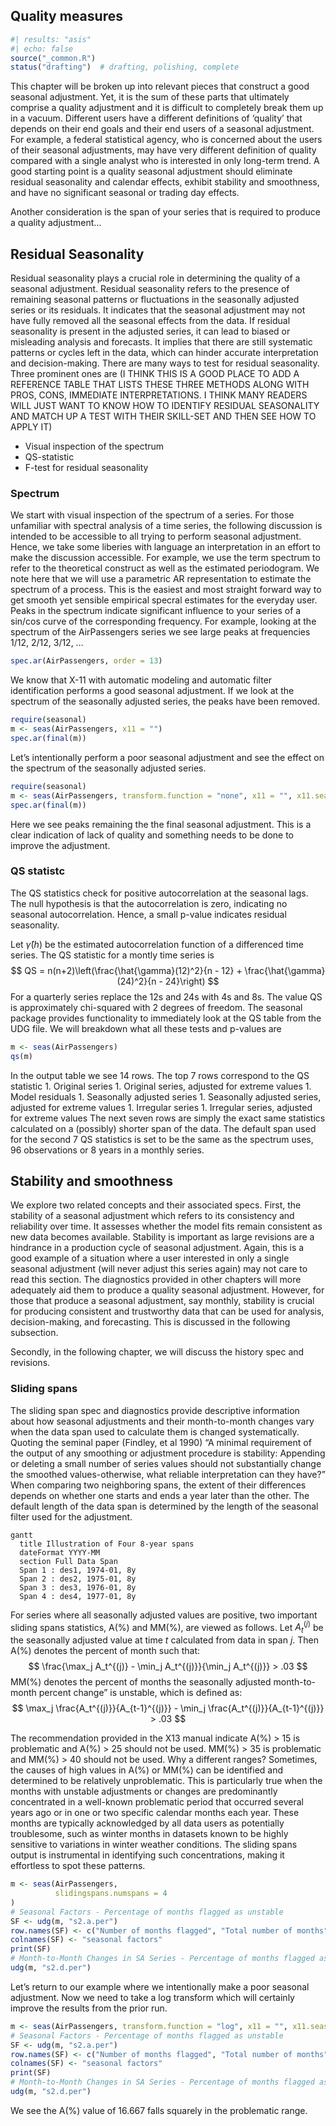 ## Quality measures {#sec-quality-measures}

```r
#| results: "asis"
#| echo: false
source("_common.R")
status("drafting")  # drafting, polishing, complete
```

This chapter will be broken up into relevant pieces that construct a good seasonal adjustment.
Yet, it is the sum of these parts that ultimately comprise a quality adjustment and it is difficult to completely break them up in a vacuum.
Different users have a different definitions of 'quality' that depends on their end goals and their end users of a seasonal adjustment.
For example, a federal statistical agency, who is concerned about the users of their seasonal adjustments, may have very different definition of quality compared with a single analyst who is interested in only long-term trend.
A good starting point is a quality seasonal adjustment should eliminate residual seasonality and calendar effects, exhibit stability and smoothness, and have no significant seasonal or trading day effects.

Another consideration is the span of your series that is required to produce a quality adjustment...

## Residual Seasonality

Residual seasonality plays a crucial role in determining the quality of a seasonal adjustment.
Residual seasonality refers to the presence of remaining seasonal patterns or fluctuations in the seasonally adjusted series or its residuals.
It indicates that the seasonal adjustment may not have fully removed all the seasonal effects from the data.
If residual seasonality is present in the adjusted series, it can lead to biased or misleading analysis and forecasts.
It implies that there are still systematic patterns or cycles left in the data, which can hinder accurate interpretation and decision-making.
There are many ways to test for residual seasonality.
Three prominent ones are (I THINK THIS IS A GOOD PLACE TO ADD A REFERENCE TABLE THAT LISTS THESE THREE METHODS ALONG WITH PROS, CONS, IMMEDIATE INTERPRETATIONS. I THINK MANY READERS WILL JUST WANT TO KNOW HOW TO IDENTIFY RESIDUAL SEASONALITY AND MATCH UP A TEST WITH THEIR SKILL-SET AND THEN SEE HOW TO APPLY IT)

-   Visual inspection of the spectrum
-   QS-statistic
-   F-test for residual seasonality

### Spectrum

We start with visual inspection of the spectrum of a series.
For those unfamiliar with spectral analysis of a time series, the following discussion is intended to be accessible to all trying to perform seasonal adjustment.
Hence, we take some liberies with language an interpretation in an effort to make the discussion accessible.
For example, we use the term spectrum to refer to the theoretical construct as well as the estimated periodogram.
We note here that we will use a parametric AR representation to estimate the spectrum of a process.
This is the easiest and most straight forward way to get smooth yet sensible empirical specral estimates for the everyday user.
Peaks in the spectrum indicate significant influence to your series of a sin/cos curve of the corresponding frequency.
For example, looking at the spectrum of the AirPassengers series we see large peaks at frequencies 1/12, 2/12, 3/12, ...

```r
spec.ar(AirPassengers, order = 13)
```

We know that X-11 with automatic modeling and automatic filter identification performs a good seasonal adjustment.
If we look at the spectrum of the seasonally adjusted series, the peaks have been removed.

```r
require(seasonal)
m <- seas(AirPassengers, x11 = "")
spec.ar(final(m))
```

Let's intentionally perform a poor seasonal adjustment and see the effect on the spectrum of the seasonally adjusted series.

```r
require(seasonal)
m <- seas(AirPassengers, transform.function = "none", x11 = "", x11.seasonalma = 'stable')
spec.ar(final(m))
```

Here we see peaks remaining the the final seasonal adjustment.
This is a clear indication of lack of quality and something needs to be done to improve the adjustment.

### QS statistc

The QS statistics check for positive autocorrelation at the seasonal lags.
The null hypothesis is that the autocorrelation is zero, indicating no seasonal autocorrelation.
Hence, a small p-value indicates residual seasonality.

Let $\hat{\gamma}(h)$ be the estimated autocorrelation function of a differenced time series.
The QS statistic for a montly time series is $$
QS = n(n+2)\left(\frac{\hat{\gamma}(12)^2}{n - 12} + \frac{\hat{\gamma}(24)^2}{n - 24}\right)
$$ For a quarterly series replace the 12s and 24s with 4s and 8s.
The value QS is approximately chi-squared with 2 degrees of freedom.
The seasonal package provides functionality to immediately look at the QS table from the UDG file.
We will breakdown what all these tests and p-values are

```r
m <- seas(AirPassengers)
qs(m)
```

In the output table we see 14 rows.
The top 7 rows correspond to the QS statistic
1. Original series 
1. Original series, adjusted for extreme values 
1. Model residuals
1. Seasonally adjusted series 
1. Seasonally adjusted series, adjusted for extreme values
1. Irregular series 
1. Irregular series, adjusted for extreme values
The next seven rows are simply the exact same statistics calculated on a (possibly) shorter span of the data. 
The default span used for the second 7 QS statistics is set to be the same as the spectrum uses, 96 observations or 8 years in a monthly series.

## Stability and smoothness

We explore two related concepts and their associated specs.
First, the stability of a seasonal adjustment which refers to its consistency and reliability over time. 
It assesses whether the model fits remain consistent as new data becomes available.
Stability is important as large revisions are a hindrance in a production cycle of seasonal adjustment.
Again, this is a good example of a situation where a user interested in only a single seasonal adjustment (will never adjust this series again) may not care to read this section. 
The diagnostics provided in other chapters will more adequately aid them to produce a quality seasonal adjustment.
However, for those that produce a seasonal adjustment, say monthly, stability is crucial for producing consistent and trustworthy data that can be used for analysis, decision-making, and forecasting. 
This is discussed in the following subsection.

Secondly, in the following chapter, we will discuss the history spec and revisions. 



### Sliding spans

The sliding span spec and diagnostics provide descriptive information about how seasonal adjustments and their month-to-month changes vary when the data span used to calculate them is changed systematically. 
Quoting the seminal paper (Findley, et al 1990) "A minimal requirement of the output of any smoothing or adjustment procedure is stability: Appending or deleting a small number of series values should not substantially change the smoothed values-otherwise, what reliable interpretation can they have?"
When comparing two neighboring spans, the extent of their differences depends on whether one starts and ends a year later than the other. The default length of the data span is determined by the length of the seasonal filter used for the adjustment. 

```mermaid
gantt
  title Illustration of Four 8-year spans
  dateFormat YYYY-MM
  section Full Data Span
  Span 1 : des1, 1974-01, 8y
  Span 2 : des2, 1975-01, 8y
  Span 3 : des3, 1976-01, 8y
  Span 4 : des4, 1977-01, 8y
```


For series where all seasonally adjusted values are positive, two important sliding spans statistics, A(%) and MM(%), are viewed as follows. Let $A_t^{(j)}$ be the seasonally adjusted value at time $t$ calculated from data in span $j$. Then A(%) denotes the percent of month such that:
$$
\frac{\max_j A_t^{(j)} - \min_j A_t^{(j)}}{\min_j A_t^{(j)}} > .03
$$
MM(%) denotes the percent of months the seasonally adjusted month-to-month percent change" is unstable, which is defined as:
$$
\max_j \frac{A_t^{(j)}}{A_{t-1}^{(j)}} - 
\min_j \frac{A_t^{(j)}}{A_{t-1}^{(j)}} > .03
$$

The recommendation provided in the X13 manual indicate A(%) > 15 is problematic and A(%) > 25 should not be used. MM(%) > 35 is problematic and MM(%) > 40 should not be used. 
Why a different ranges?
Sometimes, the causes of high values in A(%) or MM(%) can be identified and determined to be relatively unproblematic. This is particularly true when the months with unstable adjustments or changes are predominantly concentrated in a well-known problematic period that occurred several years ago or in one or two specific calendar months each year. These months are typically acknowledged by all data users as potentially troublesome, such as winter months in datasets known to be highly sensitive to variations in winter weather conditions. The sliding spans output is instrumental in identifying such concentrations, making it effortless to spot these patterns.

```r
m <- seas(AirPassengers, 
          slidingspans.numspans = 4
)
# Seasonal Factors - Percentage of months flagged as unstable
SF <- udg(m, "s2.a.per")
row.names(SF) <- c("Number of months flagged", "Total number of months", "Percent")
colnames(SF) <- "seasonal factors"
print(SF)
# Month-to-Month Changes in SA Series - Percentage of months flagged as unstable
udg(m, "s2.d.per")
```
Let's return to our example where we intentionally make a poor seasonal adjustment. 
Now we need to take a log transform which will certainly improve the results from the prior run.

```r
m <- seas(AirPassengers, transform.function = "log", x11 = "", x11.seasonalma = 'stable', slidingspans.numspans = 4)
# Seasonal Factors - Percentage of months flagged as unstable
SF <- udg(m, "s2.a.per")
row.names(SF) <- c("Number of months flagged", "Total number of months", "Percent")
colnames(SF) <- "seasonal factors"
print(SF)
# Month-to-Month Changes in SA Series - Percentage of months flagged as unstable
udg(m, "s2.d.per")
```
We see the A(%) value of 16.667 falls squarely in the problematic range. 







